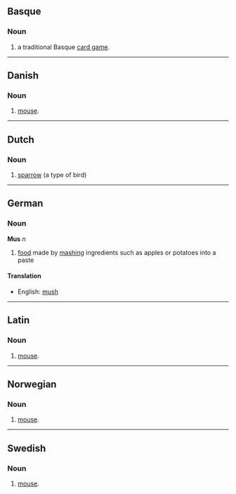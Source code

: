 ==Basque==

===Noun===
# a traditional Basque [[card game]].

----
==Danish==

===Noun===
# [[mouse]].

----
==Dutch==

===Noun===
# [[sparrow]] (a type of bird)

----
==German==

===Noun===
'''Mus''' ''n''

# [[food]] made by [[mash]]ing ingredients such as apples or potatoes into a paste

====Translation====
*English: [[mush]]

----
==Latin==

===Noun===
# [[mouse]].

----
==Norwegian==

===Noun===
# [[mouse]].

----
==Swedish==

===Noun===
# [[mouse]].